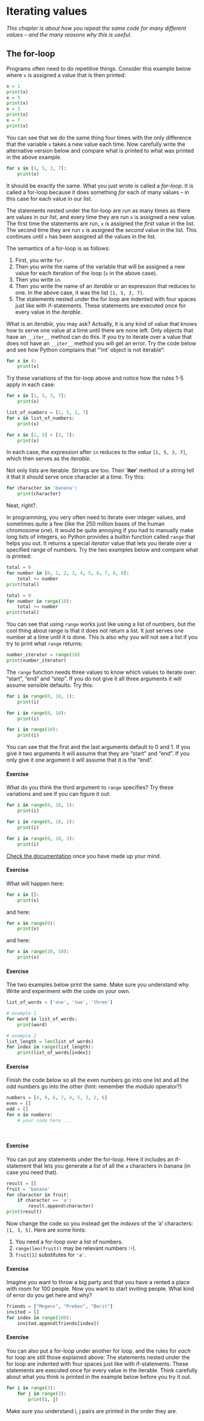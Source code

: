 # Iterating values

*This chapter is about how you repeat the same code for many different values -- and the many reasons why this is useful.*

## The for-loop {.unnumbered}

Programs often need to do repetitive things. Consider this example below where `x` is assigned a value that is then printed:

```python
x = 1
print(x)
x = 5
print(x)
x = 3
print(x)
x = 7
print(x)
```

You can see that we do the same thing four times with the only difference that the variable `x` takes a new value each time. Now carefully write the alternative version below and compare what is printed to what was printed in the above example.

```python
for x in [1, 5, 3, 7]:
    print(x)    
```

It should be exactly the same. What you just wrote is called a *for-loop*. It is called a for-loop because it does something *for* each of many values -- in this case for each value in our list.

The statements nested under the for-loop are run as many times as there are values in our list, and every time they are run `x` is assigned a new value. The first time the statements are run, `x` is assigned the *first* value in the list. The second time they are run `x` is assigned the *second* value in the list. This continues until `x` has been assigned all the values in the list.

The semantics of a for-loop is as follows:

1. First, you write `for`.
2. Then you write the name of the variable that will be assigned a new value for each iteration of the loop (`x` in the above case).
3. Then you write `in`.
4.  Then you write the name of an *iterable* or an expression that reduces to one. In the above case, it was the list `[1, 5, 3, 7]`.
5. The statements nested under the for loop are indented with four spaces just like with if-statements. These statements are executed once for every value in the *iterable*. 

What is an *iterable*, you may ask? Actually, it is any kind of value that knows how to serve one value at a time until there are none left. Only objects that have an `__iter__` method can do this. If you try to iterate over a value that does not have an `__iter__` method you will get an error. Try the code below and see how Python complains that "'int' object is not iterable":

```python
for x in 4:
    print(x)
```

Try these variations of the for-loop above and notice how the rules 1-5 apply in each case:

```python
for x in [1, 5, 3, 7]:
    print(x)    

list_of_numbers = [1, 5, 3, 7]
for x in list_of_numbers:
    print(x)    

for x in [1, 5] + [3, 7]:
    print(x)    
```

In each case, the expression after `in` reduces to the *value* `[1, 5, 3, 7]`, which then serves as the *iterable*.

Not only lists are iterable. Strings are too. Their '__iter__' method of a string tell it that it should serve once character at a time. Try this:

```python
for character in 'banana':
    print(character)
```

Neat, right?.

In programming, you very often need to iterate over integer values, and sometimes quite a few (like the 250 million bases of the human chromosome one). It would be quite annoying if you had to manually make long lists of integers, so Python provides a builtin function called `range` that helps you out. It returns a special *iterator* value that lets you iterate over a specified range of numbers. Try the two examples below and compare what is printed:

```python
total = 0
for number in [0, 1, 2, 3, 4, 5, 6, 7, 8, 9]:
    total += number
print(total)

total = 0
for number in range(10):
    total += number
print(total)
```

You can see that using `range` works just like using a list of numbers, but the cool thing about range is that it does not return a list. It just serves one number at a time until it is done. This is also why you will not see a list if you try to print what `range` returns:

```python
number_iterator = range(10)
print(number_iterator)
```

The `range` function needs three values to know which values to iterate over: "start", "end" and "step". If you do not give it all three arguments it will assume sensible defaults. Try this:

```python
for i in range(0, 10, 1):
    print(i)

for i in range(0, 10):
    print(i)

for i in range(10):
    print(i)
```

You can see that the first and the last arguments default to 0 and 1. If you give it two arguments it will assume that they are "start" and "end". If you only give it one argument it will assume that it is the "end". 

#### Exercise
What do you think the third argument to `range` specifies? Try these variations and see if you can figure it out:

```python
for i in range(0, 10, 1):
    print(i)

for i in range(0, 10, 2):
    print(i)

for i in range(0, 10, 3):
    print(i)
```

[Check the documentation](https://docs.python.org/3/library/stdtypes.html#range) once you have made up your mind.

#### Exercise
What will happen here:

```python
for x in []:
    print(x)  
```

and here:

```python
for x in range(0):
    print(x)  
```

and here:

```python
for x in range(10, 10):
    print(x)  
```

#### Exercise
The two examples below print the same. Make sure you understand why. Write and experiment with the code on your own.

```python
list_of_words = ['one', 'two', 'three']

# example 1
for word in list_of_words:
    print(word)

# example 2
list_length = len(list_of_words)
for index in range(list_length):
    print(list_of_words[index])
```

#### Exercise
Finish the code below so all the even numbers go into one list and all the odd numbers go into the other (hint: remember the modulo operator?)

```python
numbers = [4, 9, 6, 7, 4, 5, 3, 2, 6]
even = []
odd = []
for n in numbers:
    # your code here ...
    
    
```

#### Exercise
You can put any statements under the for-loop. Here it includes an if-statement that lets you generate a list of all the `a` characters in banana (in case you need that).

```python
result = []
fruit = 'banana'
for character in fruit:
    if character == 'a':
        result.append(character)
print(result)
```

Now change the code so you instead get the *indexes* of the 'a' characters: `[1, 3, 5]`. Here are some hints:

1. You need a for-loop over a list of numbers.
2. `range(len(fruit))` may be relevant numbers :-).
3. `fruit[1]` substitutes for `'a'`.

#### Exercise
Imagine you want to throw a big party and that you have a rented a place with room for 100 people. Now you want to start inviting people. What kind of error do you get here and why?

```python
friends = ["Mogens", "Preben", "Berit"]
invited = []
for index in range(100):
    invited.append(friends[index])
```

#### Exercise {#sec-ij_pairs}
You can also put a for-loop under another for loop, and the rules for *each* for loop are still those explained above: The statements nested under the for loop are indented with four spaces just like with if-statements. These statements are executed once for every value in the iterable. Think carefully about what you think is printed in the example below before you try it out.

```python
for i in range(3):
    for j in range(3):
        print(i, j)
```

Make sure you understand i, j pairs are printed in the order they are.


